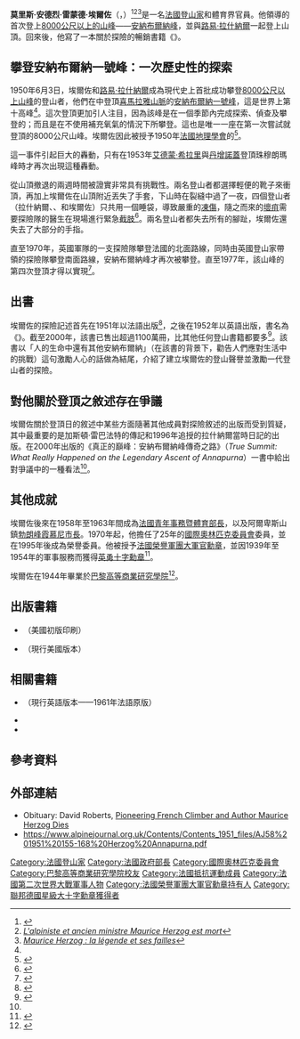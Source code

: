 {{infobox officeholder
| name          = 莫里斯·埃尔佐<br>Maurice Herzog
| image         = Rock climbing practice wall.jpg
| caption       = 位於[[尼泊爾|尼泊爾]][[博卡拉|博卡拉]]{{le|國際山岳博物館|International Mountain Museum}}的莫里斯·埃爾佐攀岩牆
| office        = [[法國體育部長|法國青年事務暨體育國務秘書]]
| term_start    = 1958年
| term_end      = 1966年
| president     = [[夏爾·戴高樂|夏爾·戴高樂]]
| primeminister = [[喬治·龐畢度|喬治·龐畢度]]
| predecessor   = {{le|勒內·比勒雷|René Billères}}
| successor     = {{le|弗朗索瓦·米索非|François Missoffe}}
| office2       = [[勃朗峰霞慕尼|勃朗峰霞慕尼]][[市長_(法國)|市長]]
| term_start2   = 1968年
| term_end2     = 1977年
| birth_date    = {{birth date|1919|01|15|df=yes}}
| birth_place   = {{flag|French Third Republic|name=法國}}[[里昂|里昂]]
| death_date    = {{death date and age|2012|12|13|1919|01|15|df=yes}}
| death_place   = {{FRA}}[[塞納河畔納伊|塞納河畔納伊]]
| nationality   = {{FRA}}
| party         = [[新共和國聯盟|新共和國聯盟]]
| spouse        = Marie-Pierre de Cossé-Brissac（1964－1976）<br>Élisabeth Gamper（1976－）
| children      = 4名
| alma_mater    = [[巴黎高等商業研究學院|巴黎高等商業研究學院]]
| occupation    = [[登山運動|登山家]]
}}

'''莫里斯·安德烈·雷蒙德·埃爾佐'''（{{lang-fr|Maurice André Raymond Herzog}}，{{bd|1919年|1月15日|2012年|12月13日}}）<ref>{{cite web|url=http://www.ledauphine.com/france-monde/2012/12/14/mort-dfe-maurice-herzog |title=Maurice Herzog, la mort d'un héros d'après-guerre aux versants contrastés |publisher=Le Dauphiné Libéré |date=13 December 2012 |access-date=14 December 2012}}</ref><ref>[https://www.lemonde.fr/disparitions/article/2012/12/14/l-alpiniste-et-ancien-ministre-maurice-herzog-est-mort_1806643_3382.html ''L'alpiniste et ancien ministre Maurice Herzog est mort'']</ref><ref>[https://www.lemonde.fr/sport/article/2012/09/13/herzog-devisse_1760048_3242.html ''Maurice Herzog : la légende et ses failles'']</ref>是一名[[法國|法國]][[登山運動|登山家]]和體育界官員。他領導的{{le|1950年法國安納布爾納峰探險隊|1950 French Annapurna expedition}}首次登上[[八千米以上山峰列表|8000公尺以上的山峰]]——[[安納布爾納峰|安納布爾納峰]]，並與[[路易·拉什納爾|路易·拉什納爾]]一起登上山頂。回來後，他寫了一本關於探險的暢銷書籍《{{le|安納布爾納 (書籍)|Annapurna (book)|安納布爾納}}》。

== 攀登安納布爾納一號峰：一次歷史性的探索 ==
1950年6月3日，埃爾佐和[[路易·拉什納爾|路易·拉什納爾]]成為現代史上首批成功攀登[[八千米以上山峰列表|8000公尺以上山峰]]的登山者，他們在{{le|1950年法國安納布爾納峰探險隊|1950 French Annapurna expedition}}中登頂[[喜馬拉雅山脈|喜馬拉雅山脈]]的[[安納布爾納峰|安納布爾納一號峰]]，這是世界上第十高峰<ref name=":0" />。這次登頂更加引人注目，因為該峰是在一個季節內完成探索、偵查及攀登的；而且是在不使用補充氧氣的情況下所攀登。這也是唯一一座在第一次嘗試就登頂的8000公尺山峰。埃爾佐因此被授予1950年[[法國地理學會|法國地理學會]]的{{le|偉大探索金獎|Grande Médaille d'Or des Explorations|金獎}}<ref>{{cite web|url=http://www.socgeo.org/grande-medaille-dor-des-explorations-et-voyages-de-decouverte/ |title=GRANDE MÉDAILLE D'OR DES EXPLORATIONS ET VOYAGES DE DÉCOUVERTE (in French) |publisher=Société de géographie |access-date=1 December 2014 |url-status=dead |archive-url=https://web.archive.org/web/20141206004240/http://www.socgeo.org/grande-medaille-dor-des-explorations-et-voyages-de-decouverte/ |archive-date=6 December 2014 }}</ref>。

這一事件引起巨大的轟動，只有在1953年[[艾德蒙·希拉里|艾德蒙·希拉里]]與[[丹增諾蓋|丹增諾蓋]]登頂珠穆朗瑪峰時才再次出現這種轟動。

從山頂撤退的兩週時間被證實非常具有挑戰性。兩名登山者都選擇輕便的靴子來衝頂，再加上埃爾佐在山頂附近丟失了手套，下山時在裂縫中過了一夜，四個登山者（拉什納爾、{{le|加斯頓·雷巴法特|Gaston Rébuffat}}、{{le|萊昂內爾·泰瑞|Lionel Terray}}和埃爾佐）只共用一個睡袋，導致嚴重的[[凍傷|凍傷]]，隨之而來的[[壞疽|壞疽]]需要探險隊的醫生在現場進行緊急[[截肢|截肢]]<ref>{{cite book |last = Herzog |first = Maurice |title = Annapurna |publisher = The Lyons Press |year = 1997 |location = New York, New York, United States |url = https://archive.org/details/annapurnafirstco0000herz |isbn = 1-55821-549-2 |url-access = registration }}</ref>。兩名登山者都失去所有的腳趾，埃爾佐還失去了大部分的手指。

直至1970年，英國軍隊的一支探險隊攀登法國的北面路線，同時由英國登山家{{le|克里斯·波寧頓|Chris Bonington}}帶領的探險隊攀登南面路線，安納布爾納峰才再次被攀登。直至1977年，該山峰的第四次登頂才得以實現<ref>{{cite book |last = Baume |first = Louis C. |title = Sivalaya |url = https://archive.org/details/sivalayaexplorat0000baum |publisher = The Mountaineers |year = 1979 |location = Seattle, Washington, United States |isbn = 0-916890-71-6}}</ref>。

== 出書 ==
埃爾佐的探險記述首先在1951年以法語出版<ref>{{cite book |last = Roberts |first = David |title = True Summit: What Really Happened on the Legendary Ascent of Annapurna |url = https://archive.org/details/truesummitwhatre0000robe_p9l8 |publisher = Touchstone/Simon & Schuster |year = 2002 |location = New York, New York|pages = [https://archive.org/details/truesummitwhatre0000robe_p9l8/page/226 226] |isbn = 0-7432-0327-5}}</ref>，之後在1952年以英語出版，書名為《{{le|安納布爾納 (書籍)|Annapurna (book)|安納布爾納}}》。截至2000年，該書已售出超過1100萬冊，比其他任何登山書籍都要多<ref name=NYT>{{Cite news |last = Barcott |first = Bruce |title = No Room at the Top |newspaper = The New York Times |date = 4 June 2000 |url = https://www.nytimes.com/books/00/06/04/reviews/000604.04barc.html |access-date = 6 January 2010}}</ref>。該書以「人的生命中還有其他安納布爾納」（在該書的背景下，勸告人們應對生活中的挑戰）這句激勵人心的話做為結尾，介紹了建立埃爾佐的登山聲譽並激勵一代登山者的探險。

== 對他關於登頂之敘述存在爭議 ==
埃爾佐關於登頂日的敘述中某些方面隨著其他成員對探險敘述的出版而受到質疑，其中最重要的是加斯頓·雷巴法特的傳記和1996年追授的拉什納爾當時日記的出版。{{le|大衛·羅伯茨 (登山者)|David Roberts (climber)|大衛·羅伯茨}}在2000年出版的《真正的巔峰：安納布爾納峰傳奇之路》（''True Summit: What Really Happened on the Legendary Ascent of Annapurna''）一書中給出對爭議中的一種看法<ref name=NYT/>。

== 其他成就 ==
埃爾佐後來在1958年至1963年間成為[[法國體育部長|法國青年事務暨體育部長]]，以及阿爾卑斯山鎮[[勃朗峰霞慕尼|勃朗峰霞慕尼]][[市長_(法國)|市長]]。1970年起，他擔任了25年的[[國際奧林匹克委員會|國際奧林匹克委員會]]委員，並在1995年後成為榮譽委員。他被授予[[法國榮譽軍團勳章|法國榮譽軍團大軍官勳章]]，並因1939年至1954年的軍事服務而獲得[[英勇十字勳章|英勇十字勳章]]<ref>{{cite book |last = Latorre Torres |first = Ferrán |title = Conversaciones con Maurice Herzog |publisher = Ediciones Desnivel |year = 2002 |location = Paris, France |isbn = 978-84-95760-36-4}}</ref>。

埃爾佐在1944年畢業於[[巴黎高等商業研究學院|巴黎高等商業研究學院]]<ref name=":0">{{Cite web | title = Maurice Herzog (HEC 1944M) | publisher = HEC France | url = http://www.hec.fr/Actualites/Les-rubriques-de-la-page-d-accueil/Un-diplome-a-la-Une/Maurice-Herzog-HEC-1944M | access-date = 7 January 2010 | url-status = dead | archive-url = https://web.archive.org/web/20100102043427/http://www.hec.fr/Actualites/Les-rubriques-de-la-page-d-accueil/Un-diplome-a-la-Une/Maurice-Herzog-HEC-1944M | archive-date = 2 January 2010 }}</ref>。

== 出版書籍 ==
*{{cite book|last = Herzog |first = Maurice |translator=Nea Morin |translator2=Janet Smith | title = Annapurna, First Conquest of an 8000-meter Peak | publisher = E. P. Dutton & Co  | year = 1952  | location = New York, New York | url =https://archive.org/details/annapurnafirstco00herz_0| url-access = registration   | id = Library of Congress Catalog Card No: 52-12154 }}（美國初版印刷）
*{{cite book |last = Herzog |first = Maurice |title = Annapurna  publisher = The Lyons Press |year = 1997 |location = New York, New York |url = https://archive.org/details/annapurnafirstco0000herz |isbn = 1-55821-549-2 |url-access = registration }}（現行美國版本）

== 相關書籍 ==
*{{cite book |last = Terray |first = Lionel |others=Geoffrey Sutton (trans.) |title = Conquistadors of the Useless |publisher = Baton Wicks Publications |year = 2000 |location = London, UK |isbn = 1-898573-38-7 }}（現行英語版本——1961年法語原版）
*{{cite book |last = Hattingh |first = Garth |title = Top Climbs of the World |url = https://archive.org/details/isbn_9781856057554 |publisher = New Holland Publishers, Ltd |year = 1999 |location = London, UK |isbn = 1-85974-085-5}}
*{{cite book |last = Roberts |first = David |title = True Summit: What Really Happened on the Legendary Ascent of Annapurna |url = https://archive.org/details/truesummitwhatre0000robe_p9l8 |publisher = Touchstone/Simon & Schuster |year = 2002 |location = New York, NY, USA |isbn = 0-7432-0327-5}}

== 參考資料 ==
{{reflist}}

== 外部連結 ==
* Obituary: David Roberts, [http://www.theactivetimes.com/pioneering-french-climber-and-author-maurice-herzog-dies Pioneering French Climber and Author Maurice Herzog Dies]
* https://www.alpinejournal.org.uk/Contents/Contents_1951_files/AJ58%201951%20155-168%20Herzog%20Annapurna.pdf

{{Authority control}}

{{DEFAULTSORT:Herzog, Maurice}}
[[Category:法國登山家|Category:法國登山家]]
[[Category:法國政府部長|Category:法國政府部長]]
[[Category:國際奧林匹克委員會|Category:國際奧林匹克委員會]]
[[Category:巴黎高等商業研究學院校友|Category:巴黎高等商業研究學院校友]]
[[Category:法國抵抗運動成員|Category:法國抵抗運動成員]]
[[Category:法國第二次世界大戰軍事人物|Category:法國第二次世界大戰軍事人物]]
[[Category:法國榮譽軍團大軍官勳章持有人|Category:法國榮譽軍團大軍官勳章持有人]]
[[Category:聯邦德國星級大十字勳章獲得者|Category:聯邦德國星級大十字勳章獲得者]]